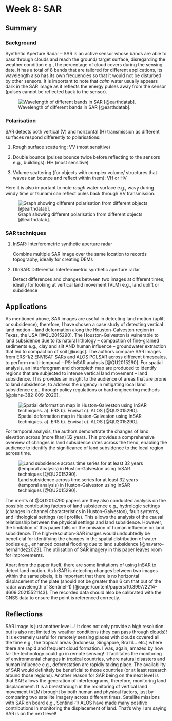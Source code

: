 # Week 8: SAR

## Summary

### Background

Synthetic Aperture Radar -- SAR is an active sensor whose bands are able to pass through clouds and reach the ground/ target surface, disregarding the weather condition e.g., the percentage of cloud covers during the sensing date. It has a total of 8 bands that are tailored for different applications, its wavelength also has its own frequencies so that it would not be disturbed by other sensors. It is important to note that *calm* water usually appears dark in the SAR image as it reflects the energy pulses away from the sensor (pulses cannot be reflected back to the sensor).

![Wavelength of different bands in SAR [@earthdatab].](images/SARwavelength.png)

### Polarisation

SAR detects both vertical (V) and horizontal (H) transmission as different surfaces respond differently to polarisations:

1.  Rough surface scattering: VV (most sensitive)

2.  Double bounce (pulses bounce twice before reflecting to the sensors e.g., buildings): HH (most sensitive)

3.  Volume scattering (for objects with complex volume/ structures that waves can bounce and reflect within them): VH or HV

Here it is also important to note *rough* water surface e.g., wavy during windy time or tsunami can reflect pules back through VV transmission.

![Graph showing different polarisation from different objects [@earthdatab].](images/SARPolarization.jpg)

### SAR techniques

1.  InSAR: Interferometric synthetic aperture radar

    Combine multiple SAR image over the same location to records topography, ideally for creating DEMs

2.  DInSAR: Differential Interferometric synthetic aperture radar

    Detect differences and changes between two images at different times, ideally for looking at vertical land movement (VLM) e.g., land uplift or subsidence

## Applications

As mentioned above, SAR images are useful in detecting land motion (uplift or subsidence), therefore, I have chosen a case study of detecting vertical land motion -- land deformation along the Houston-Galveston region in Texas, the USA [@QU2015290]. The Houston-Galveston is vulnerable to land subsidence due to its natural lithology -- compaction of fine-grained sediments e.g., clay and silt AND human influence -- groundwater extraction that led to compaction of soil [@usgs]. The authors compare SAR images from ERS-1/2 ENVISAT SARs and ALOS POLSAR across different timescales, to perform multi-temporal -- PS-InSAR analysis [@QU2015290]. For spatial analysis, an interferogram and choropleth map are produced to identify regions that are subjected to intense vertical land movement -- land subsidence. This provides an insight to the audience of areas that are prone to land subsidence, to address the urgency in mitigating local land subsidence e.g., through policy regulations or hard engineering methods [@piahs-382-809-2020].

![Spatial deformation map in Huston-Galveston using InSAR techniques. a). ERS b). Envisat c). ALOS [@QU2015290].](images/Huston_spatial.jpg)

For temporal analysis, the authors demonstrate the changes of land elevation across (more than) 32 years. This provides a comprehensive overview of changes in land subsidence rates across the trend, enabling the audience to identify the significance of land subsidence to the local region across time.

![Land subsidence across time series for at least 32 years (temporal analysis) in Huston-Galveston using InSAR techniques [@QU2015290].](images/huston_temporal.jpg)

The merits of @QU2015290 papers are they also conducted analysis on the possible contributing factors of land subsidence e.g., hydrologic settings (changes in channel characteristics in Huston-Galveston), fault systems, and lithological settings (soil profile). This allows the analysis of the causal relationship between the physical settings and land subsidence. However, the limitation of this paper falls on the omission of human influence on land subsidence. The high-resolution-SAR images would undoubtedly be beneficial for identifying the changes in the spatial distribution of water bodies e.g., enhanced coastal flooding due to land subsidence [@navarro-hernández2023]. The utilisation of SAR imagery in this paper leaves room for improvements.  

Apart from the paper itself, there are some limitations of using InSAR to detect land motion. As InSAR is detecting changes between two images within the same pixels, it is important that there is no horizontal displacement of the plate (should not be greater than 6 cm that out of the radar wavelength of Sentinel-1) [@eage:/content/papers/10.3997/2214-4609.20215521143]. The recorded data should also be calibrated with the GNSS data to ensure the point is referenced correctly.

## Reflections

SAR image is just another level...! It does not only provide a high resolution but is also not limited by weather conditions (they can pass through clouds)! It is extremely useful for remotely sensing places with clouds covered all the time e.g., the tropical areas (Indonesia, Singapore, Brazil... etc.) where there are rapid and frequent cloud formation. I was, again, amazed by how far the technology could go in remote sensing! It facilitates the monitoring of environmental changes in tropical countries, where natural disasters and human influence e.g., deforestation are rapidly taking place. The availability of SAR would definitely be beneficial to those countries (or at least research around those regions). Another reason for SAR being on the next level is that SAR allows the generation of interferograms, therefore, monitoring land displacement. It is a breakthrough in the monitoring of vertical land movement (VLM) brought by both human and physical factors, just by comparing two satellite imagery across different times. Satellite missions with SAR on board e.g., Sentinel-1/ ALOS have made many positive contributions in monitoring the displacement of land. That's why I am saying SAR is on the next level!
